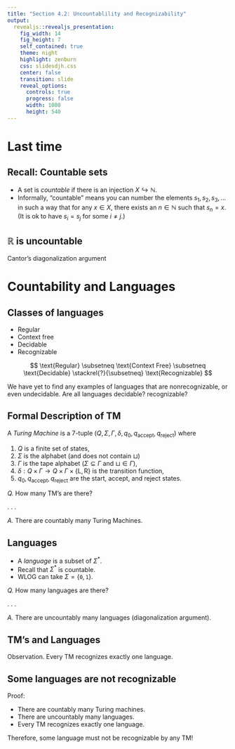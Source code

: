 ```yaml
---
title: "Section 4.2: Uncountablility and Recognizability"
output: 
  revealjs::revealjs_presentation:
    fig_width: 14 
    fig_height: 7
    self_contained: true
    theme: night
    highlight: zenburn
    css: slidesdjh.css
    center: false
    transition: slide
    reveal_options:
      controls: true
      progress: false
      width: 1080
      height: 540
---
```


# Last time

## Recall: Countable sets

- A set is *countable* if there is an injection $X \hookrightarrow \mathbb{N}$.
- Informally, "countable" means you can number the elements $s_1,s_2,s_3,\ldots$ in such a way that for any $x \in X$, there exists an $n\in \mathbb{N}$ such that $s_n = x$. (It is ok to have $s_i = s_j$ for some $i\neq j$.)

## $\mathbb{R}$ is uncountable

Cantor's diagonalization argument 

# Countability and Languages

## Classes of languages

- Regular 
- Context free 
- Decidable 
- Recognizable 

$$
\text{Regular} \subsetneq \text{Context Free} \subsetneq \text{Decidable} \stackrel{?}{\subsetneq} \text{Recognizable}
$$

We have yet to find any examples of languages that are nonrecognizable, or even undecidable. Are all languages decidable? recognizable?

## Formal Description of TM

A *Turing Machine* is a 7-tuple $(Q, \Sigma, \Gamma, \delta, q_0, q_\mathrm{accept}, q_\mathrm{reject})$ where

1. $Q$ is a finite set of states,
2. $\Sigma$ is the alphabet (and does not contain $\sqcup$)
3. $\Gamma$ is the tape alphabet ($\Sigma \subseteq \Gamma$ and $\sqcup\in \Gamma$),
4. $\delta: Q\times \Gamma \longrightarrow Q\times \Gamma \times \{\mathrm{L,R}\}$ is the transition function,
5. $q_0, q_\mathrm{accept}, q_\mathrm{reject}$ are the start, accept, and reject states.

*Q.* How many TM's are there?

. . .

*A.* There are countably many Turing Machines.

## Languages

- A *language* is a subset of $\Sigma^*$.
- Recall that $\Sigma^*$ is countable.
- WLOG can take $\Sigma = \{\mathtt{0}, \mathtt{1}\}$.

*Q.* How many languages are there?

. . .

*A.* There are uncountably many languages (diagonalization argument).

## TM's and Languages

Observation. Every TM recognizes exactly one language.

## Some languages are not recognizable

Proof:

- There are countably many Turing machines.
- There are uncountably many languages.
- Every TM recognizes exactly one language.

Therefore, some language must not be recognizable by any TM!

